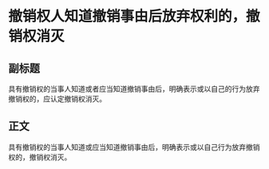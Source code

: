 # 撤销权人知道撤销事由后放弃权利的，撤销权消灭
## 副标题
具有撤销权的当事人知道或者应当知道撤销事由后，明确表示或以自己的行为放弃撤销权的，应认定撤销权消灭。
## 正文
具有撤销权的当事人知道或应当知道撤销事由后，明确表示或以自己行为放弃撤销权的，撤销权消灭。